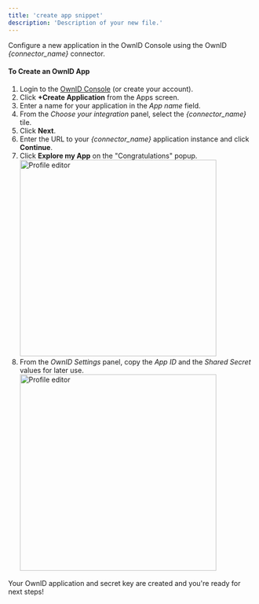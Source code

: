 ```yaml
---
title: 'create app snippet'
description: 'Description of your new file.'
---
```

Configure a new application in the OwnID Console using the OwnID _{connector_name}_ connector.

#### To Create an OwnID App 

1. Login to the [OwnID Console](https://console.ownid.com) (or create your account). 
1. Click **+Create Application** from the Apps screen.
1. Enter a name for your application in the _App name_ field. 
1. From the _Choose your integration_ panel, select the _{connector_name}_ tile.  
1. Click **Next**.
1. Enter the URL to your _{connector_name}_ application instance and click **Continue**.
1. Click **Explore my App** on the "Congratulations" popup. <img
    src="/images/oi_app_ready.png"
    width="400"
    alt="Profile editor"
/>
1. From the _OwnID Settings_ panel, copy the _App ID_ and the _Shared Secret_ values for later use. <img
    src="/images/oi_app_settings.png"
    width="400"
    alt="Profile editor"
/>

<Check>Your OwnID application and secret key are created and you're ready for next steps!</Check>


